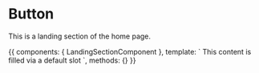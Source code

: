 
<Meta title="Components/PageSections" component={LandingSectionComponent} />

# Button

<ArgsTable of={LandingSectionComponent} />

This is a landing section of the home page.

<Canvas>
  <Story name="Default">
    {{
        components: { LandingSectionComponent },
        template: `
          <landing-section-component
                  title="Provided Page Title"
                  subtitle="Provided Page SubTitle"
          >
            This content is filled via a default slot
          </landing-section-component>`,
        methods: {}
    }}
  </Story>
</Canvas>